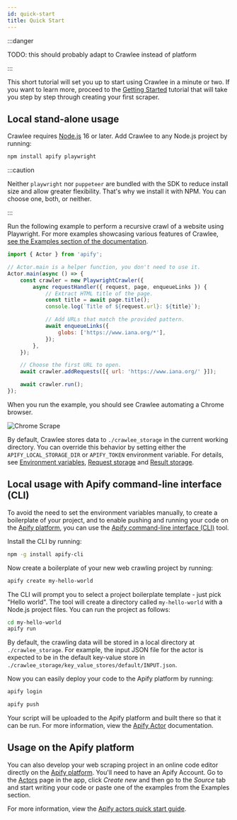 ```yaml
---
id: quick-start
title: Quick Start
---
```



:::danger

TODO: this should probably adapt to Crawlee instead of platform

:::

This short tutorial will set you up to start using Crawlee in a minute or two.
If you want to learn more, proceed to the [Getting Started](../guides/getting-started)
tutorial that will take you step by step through creating your first scraper.

## Local stand-alone usage

Crawlee requires [Node.js](https://nodejs.org/en/) 16 or later.
Add Crawlee to any Node.js project by running:

```bash
npm install apify playwright
```

:::caution

Neither `playwright` nor `puppeteer` are bundled with the SDK to reduce install size and allow greater
flexibility. That's why we install it with NPM. You can choose one, both, or neither.

:::

Run the following example to perform a recursive crawl of a website using Playwright. For more examples showcasing various features of Crawlee,
[see the Examples section of the documentation](../examples/crawl-multiple-urls).

```javascript title="src/main.mjs"
import { Actor } from 'apify';

// Actor.main is a helper function, you don't need to use it.
Actor.main(async () => {
    const crawler = new PlaywrightCrawler({
        async requestHandler({ request, page, enqueueLinks }) {
            // Extract HTML title of the page.
            const title = await page.title();
            console.log(`Title of ${request.url}: ${title}`);

            // Add URLs that match the provided pattern.
            await enqueueLinks({
                globs: ['https://www.iana.org/*'],
            });
        },
    });

    // Choose the first URL to open.
    await crawler.addRequests([{ url: 'https://www.iana.org/' }]);

    await crawler.run();
});
```

When you run the example, you should see Crawlee automating a Chrome browser.

![Chrome Scrape](/img/chrome_scrape.gif)

By default, Crawlee stores data to `./crawlee_storage` in the current working directory. You can override this behavior by setting either the
`APIFY_LOCAL_STORAGE_DIR` or `APIFY_TOKEN` environment variable. For details, see [Environment variables](../guides/environment-variables), [Request storage](../guides/request-storage) and [Result storage](../guides/result-storage).

## Local usage with Apify command-line interface (CLI)

To avoid the need to set the environment variables manually, to create a boilerplate of your project, and to enable pushing and running your code on
the [Apify platform](../guides/apify-platform), you can use the [Apify command-line interface (CLI)](https://github.com/apify/apify-cli) tool.

Install the CLI by running:

```bash
npm -g install apify-cli
```

Now create a boilerplate of your new web crawling project by running:

```bash
apify create my-hello-world
```

The CLI will prompt you to select a project boilerplate template - just pick "Hello world". The tool will create a directory called `my-hello-world`
with a Node.js project files. You can run the project as follows:

```bash
cd my-hello-world
apify run
```

By default, the crawling data will be stored in a local directory at `./crawlee_storage`. For example, the input JSON file for the actor is expected to
be in the default key-value store in `./crawlee_storage/key_value_stores/default/INPUT.json`.

Now you can easily deploy your code to the Apify platform by running:

```bash
apify login
```

```bash
apify push
```

Your script will be uploaded to the Apify platform and built there so that it can be run. For more information, view the
[Apify Actor](https://docs.apify.com/cli) documentation.

## Usage on the Apify platform

You can also develop your web scraping project in an online code editor directly on the [Apify platform](../guides/apify-platform).
You'll need to have an Apify Account. Go to the [Actors](https://console.apify.com/actors) page in the app, click *Create new*
and then go to the *Source* tab and start writing your code or paste one of the examples from the Examples section.

For more information, view the [Apify actors quick start guide](https://docs.apify.com/actor/quick-start).
